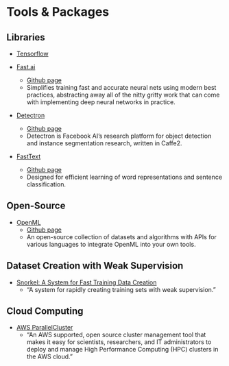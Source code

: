 # Tools & Packages {#tools_packages}

## Libraries

- [Tensorflow](https://www.tensorflow.org/)

- [Fast.ai](https://docs.fast.ai)
    - [Github page](https://github.com/fastai/fastai)
    - Simplifies training fast and accurate neural nets using modern best practices, abstracting away all of the nitty gritty work that can come with implementing deep neural networks in practice.
    
- [Detectron](https://ai.facebook.com/tools/detectron/)
    - [Github page](https://github.com/facebookresearch/Detectron)
    - Detectron is Facebook AI’s research platform for object detection and instance segmentation research, written in Caffe2.
    
- [FastText](https://research.fb.com/blog/2016/08/fasttext/)
    - [Github page](https://github.com/facebookresearch/fastText)
    - Designed for efficient learning of word representations and sentence classification.

## Open-Source

- [OpenML](https://www.openml.org)
    - [Github page](https://github.com/openml/OpenML)
    - An open-source collection of datasets and algorithms with APIs for various languages to integrate OpenML into your own tools.

## Dataset Creation with Weak Supervision

- [Snorkel: A System for Fast Training Data Creation](https://hazyresearch.github.io/snorkel/)
    - "A system for rapidly creating training sets with weak supervision."

## Cloud Computing

- [AWS ParallelCluster](https://aws.amazon.com/blogs/opensource/aws-parallelcluster/)
    - "An AWS supported, open source cluster management tool that makes it easy for scientists, researchers, and IT administrators to deploy and manage High Performance Computing (HPC) clusters in the AWS cloud."